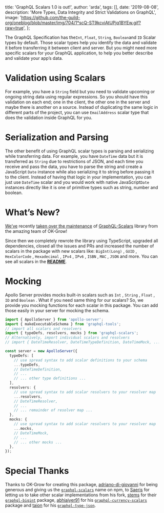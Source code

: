 
  title: 'GraphQL Scalars 1.0 is out!',
  author: 'arda',
  tags: [],
  date: '2019-08-08',
  description: 'More Types, Data Integrity and Strict Validations on GraphQL',
  image:
    'https://github.com/the-guild-org/oneblog/blob/master/img/704/1*scQ-ST9kcviAtUPjq1BYEw.gif?raw=true',
};


The GraphQL Specification has the`Int`, `Float`, `String`, `Boolean`and `ID` Scalar types by default. Those scalar types help you identify the data and validate it before transferring it between client and server. But you might need more specific scalars for your GraphQL application, to help you better describe and validate your app’s data.

# **Validation using Scalars**

For example, you have a `String` field but you need to validate upcoming or ongoing string data using regular expressions. So you should have this validation on each end; one in the client, the other one in the server and maybe there is another on a source. Instead of duplicating the same logic in different parts of the project, you can use `EmailAddress` scalar type that does the validation inside GraphQL for you.

# Serialization and Parsing

The other benefit of using GraphQL scalar types is parsing and serializing while transferring data. For example, you have `DateTime` data but it is transferred as `String` due to restrictions of JSON, and each time you receive and pass the data, you have to parse the string and create a JavaScript `Date` instance while also serializing it to string before passing it to the client. Instead of having that logic in your implementation, you can just use `DateTime` scalar and you would work with native JavaScript`Date` instances directly like it is one of primitive types such as string, number and boolean.

# What’s New?

[We’ve](http://the-guild.dev) recently [taken over the maintenance](/blog/taking-over-merge-graphql-schemas) of [GraphQL-Scalars](https://github.com/urigo/graphql-scalars) library from the amazing team of OK-Grow!

Since then we completely rewrote the library using TypeScript, upgraded all dependencies, closed all the issues and PRs and increased the number of scalars in the package with new scalars like: `BigInt(Long)` , `GUID` , `HexColorCode` , `Hexadecimal` , `IPv4` , `IPv6` , `ISBN` , `MAC` , `JSON` and more. You can see all scalars in the [**README**](https://github.com/Urigo/graphql-scalars#the-types).

# Mocking

Apollo Server provides mocks built-in scalars such as `Int` , `String` , `Float` , `ID` and `Boolean` . What if you need same thing for our scalars? So, we provide you mocking functions for each scalar in this package. You can add those easily in your server for mocking the schema.

```typescript
import { ApolloServer } from 'apollo-server';
import { makeExecutableSchema } from 'graphql-tools';
// import all scalars and resolvers
import { typeDefs, resolvers, mocks } from 'graphql-scalars';
// Alternatively, import individual scalars and resolvers
// import { DateTimeResolver, DateTimeTypeDefinition, DateTimeMock, ... } from "graphql-scalars"

const server = new ApolloServer({
  typeDefs: [
    // use spread syntax to add scalar definitions to your schema
    ...typeDefs,
    // DateTimeDefinition,
    // ...
    // ... other type definitions ...
  ],
  resolvers: {
    // use spread syntax to add scalar resolvers to your resolver map
    ...resolvers,
    // DateTimeResolver,
    // ...
    // ... remainder of resolver map ...
  },
  mocks: {
    // use spread syntax to add scalar resolvers to your resolver map
    ...mocks,
    // DateTimeMock,
    // ...
    // ... other mocks ...
  },
});
```

# Special Thanks

Thanks to OK-Grow for creating this package, [adriano-di-giovanni](https://github.com/adriano-di-giovanni) for being generous and giving us the [`graphql-scalars`](http://npmjs.com/package/graphql-scalars) name on npm, to [Saeris](https://github.com/Saeris) for letting us to take other scalar implementations from his fork, [stems](https://github.com/stems) for their [`graphql-bigint`](https://github.com/stems/graphql-bigint) package, [abhiaiyer91](https://github.com/abhiaiyer91) for his [`graphql-currency-scalars`](https://github.com/abhiaiyer91/graphql-currency-scalars) package and [taion](https://github.com/taion) for his [`graphql-type-json`](https://github.com/taion/graphql-type-json).
